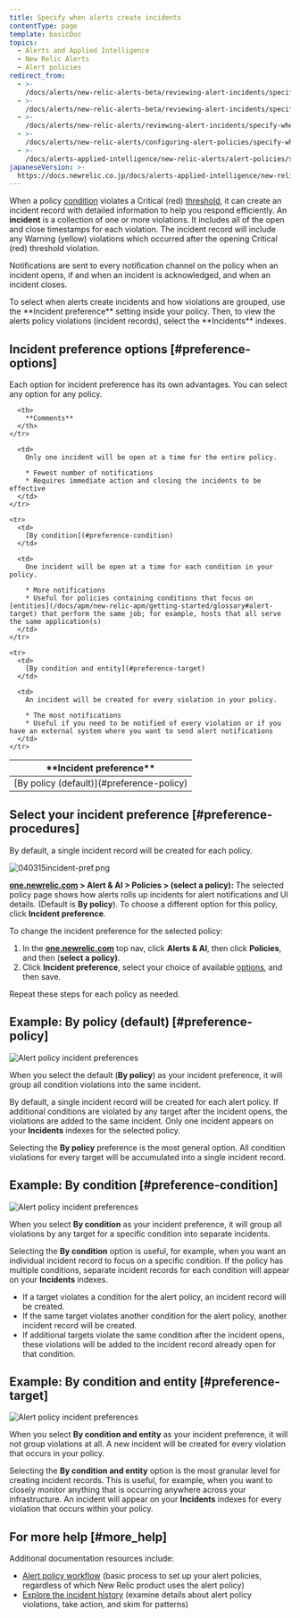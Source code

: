 ```yaml
---
title: Specify when alerts create incidents
contentType: page
template: basicDoc
topics:
  - Alerts and Applied Intelligence
  - New Relic Alerts
  - Alert policies
redirect_from:
  - >-
    /docs/alerts/new-relic-alerts-beta/reviewing-alert-incidents/specifying-when-new-relic-creates-incidents/
  - >-
    /docs/alerts/new-relic-alerts-beta/reviewing-alert-incidents/specify-when-new-relic-creates-incidents/
  - >-
    /docs/alerts/new-relic-alerts/reviewing-alert-incidents/specify-when-new-relic-creates-incidents/
  - >-
    /docs/alerts/new-relic-alerts/configuring-alert-policies/specify-when-new-relic-creates-incidents/
  - >-
    /docs/alerts-applied-intelligence/new-relic-alerts/alert-policies/specify-when-alerts-creates-incidents/
japaneseVersion: >-
  https://docs.newrelic.co.jp/docs/alerts-applied-intelligence/new-relic-alerts/alert-policies/specify-when-alerts-create-incidents
---
```


When a policy [condition](/docs/alerts/new-relic-alerts-beta/configuring-alert-policies/define-alert-conditions) violates a Critical (red) [threshold](/docs/alerts/new-relic-alerts-beta/configuring-alert-policies/define-thresholds-trigger-alert), it can create an incident record with detailed information to help you respond efficiently. An **incident** is a collection of one or more violations. It includes all of the open and close timestamps for each violation. The incident record will include any Warning (yellow) violations which occurred after the opening Critical (red) threshold violation.

Notifications are sent to every notification channel on the policy when an incident opens, if and when an incident is acknowledged, and when an incident closes.

<Callout variant="tip">
  To select when alerts create incidents and how violations are grouped, use the **Incident preference** setting inside your policy. Then, to view the alerts policy violations (incident records), select the **Incidents** indexes.
</Callout>

## Incident preference options [#preference-options]

Each option for incident preference has its own advantages. You can select any option for any policy.

<Table>
  <thead>
    <tr>
      <th width={200}>
        **Incident preference**
      </th>

      <th>
        **Comments**
      </th>
    </tr>
  </thead>

  <tbody>
    <tr>
      <td>
        [By policy (default)](#preference-policy)
      </td>

      <td>
        Only one incident will be open at a time for the entire policy.

        * Fewest number of notifications
        * Requires immediate action and closing the incidents to be effective
      </td>
    </tr>

    <tr>
      <td>
        [By condition](#preference-condition)
      </td>

      <td>
        One incident will be open at a time for each condition in your policy.

        * More notifications
        * Useful for policies containing conditions that focus on [entities](/docs/apm/new-relic-apm/getting-started/glossary#alert-target) that perform the same job; for example, hosts that all serve the same application(s)
      </td>
    </tr>

    <tr>
      <td>
        [By condition and entity](#preference-target)
      </td>

      <td>
        An incident will be created for every violation in your policy.

        * The most notifications
        * Useful if you need to be notified of every violation or if you have an external system where you want to send alert notifications
      </td>
    </tr>
  </tbody>
</Table>

## Select your incident preference [#preference-procedures]

By default, a single incident record will be created for each policy.

![040315incident-pref.png](./images/040315incident-pref_0.png "040315incident-pref.png")

**[one.newrelic.com](https://one.newrelic.com) > Alert & AI > Policies > (select a policy):** The selected policy page shows how alerts rolls up incidents for alert notifications and UI details. (Default is **By policy**). To choose a different option for this policy, click **Incident preference**.

To change the incident preference for the selected policy:

1. In the **[one.newrelic.com](https://one.newrelic.com/ "Link opens in a new window.")** top nav, click **Alerts & AI**, then click **Policies**, and then (**select a policy)**.
2. Click **Incident preference**, select your choice of available [options](#preference-options), and then save.

Repeat these steps for each policy as needed.

## Example: By policy (default) [#preference-policy]

![Alert policy incident preferences](./images/example-policy-incident.png "Alert policy incident preferences")

When you select the default (**By policy**) as your incident preference, it will group all condition violations into the same incident.

By default, a single incident record will be created for each alert policy. If additional conditions are violated by any target after the incident opens, the violations are added to the same incident. Only one incident appears on your **Incidents** indexes for the selected policy.

Selecting the **By policy** preference is the most general option. All condition violations for every target will be accumulated into a single incident record.

## Example: By condition [#preference-condition]

![Alert policy incident preferences](./images/example-condition-incident.png "Alert policy incident preferences")

When you select **By condition** as your incident preference, it will group all violations by any target for a specific condition into separate incidents.

Selecting the **By condition** option is useful, for example, when you want an individual incident record to focus on a specific condition. If the policy has multiple conditions, separate incident records for each condition will appear on your **Incidents** indexes.

* If a target violates a condition for the alert policy, an incident record will be created.
* If the same target violates another condition for the alert policy, another incident record will be created.
* If additional targets violate the same condition after the incident opens, these violations will be added to the incident record already open for that condition.

## Example: By condition and entity [#preference-target]

![Alert policy incident preferences](./images/example-target-incident.png "Alert policy incident preferences")

When you select **By condition and entity** as your incident preference, it will not group violations at all. A new incident will be created for every violation that occurs in your policy.

Selecting the **By condition and entity** option is the most granular level for creating incident records. This is useful, for example, when you want to closely monitor anything that is occurring anywhere across your infrastructure. An incident will appear on your **Incidents** indexes for every violation that occurs within your policy.

## For more help [#more_help]

Additional documentation resources include:

* [Alert policy workflow](/docs/alerts/new-relic-alerts-beta/configuring-alert-policies/alert-policy-workflow) (basic process to set up your alert policies, regardless of which New Relic product uses the alert policy)
* [Explore the incident history](/docs/alerts/new-relic-alerts-beta/reviewing-alert-incidents/explore-incident-history) (examine details about alert policy violations, take action, and skim for patterns)
